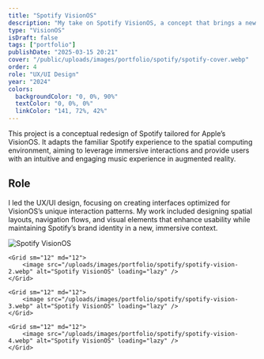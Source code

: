 ```yaml
---
title: "Spotify VisionOS"
description: "My take on Spotify VisionOS, a concept that brings a new way to experience music."
type: "VisionOS"
isDraft: false
tags: ["portfolio"]
publishDate: "2025-03-15 20:21"
cover: "/public/uploads/images/portfolio/spotify/spotify-cover.webp"
order: 4
role: "UX/UI Design"
year: "2024"
colors:
  backgroundColor: "0, 0%, 90%"
  textColor: "0, 0%, 0%"
  linkColor: "141, 72%, 42%"
---
```



<div class="wrap-sm">

This project is a conceptual redesign of Spotify tailored for Apple’s VisionOS. It adapts the familiar Spotify experience to the spatial computing environment, aiming to leverage immersive interactions and provide users with an intuitive and engaging music experience in augmented reality.


## Role 

I led the UX/UI design, focusing on creating interfaces optimized for VisionOS’s unique interaction patterns. My work included designing spatial layouts, navigation flows, and visual elements that enhance usability while maintaining Spotify’s brand identity in a new, immersive context.


</div>

<div class="wrap-wider">
 <Grid isContainer>
    <Grid sm="12" md="12">
        <image src="/uploads/images/portfolio/spotify/spotify-vision-1.webp" alt="Spotify VisionOS" loading="lazy" />
    </Grid>

    <Grid sm="12" md="12">
        <image src="/uploads/images/portfolio/spotify/spotify-vision-2.webp" alt="Spotify VisionOS" loading="lazy" />
    </Grid>

    <Grid sm="12" md="12">
        <image src="/uploads/images/portfolio/spotify/spotify-vision-3.webp" alt="Spotify VisionOS" loading="lazy" />
    </Grid>

    <Grid sm="12" md="12">
        <image src="/uploads/images/portfolio/spotify/spotify-vision-4.webp" alt="Spotify VisionOS" loading="lazy" />
    </Grid>
</Grid>
</div>